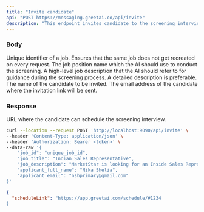 ```yaml
---
title: "Invite candidate"
api: "POST https://messaging.greetai.co/api/invite"
description: "This endpoint invites candidate to the screening interview."
---
```


### Body

<ParamField body="job_id" type="string">
  Unique identifier of a job. Ensures that the same job does not get recreated
  on every request.
</ParamField>
<ParamField body="job_title" type="string">
  The job position name which the AI should use to conduct the screening.
</ParamField>
<ParamField body="job_description" type="string">
  A high-level job description that the AI should refer to for guidance during
  the screening process. A detailed description is preferable.
</ParamField>
<ParamField body="applicant_full_name" type="string">
  The name of the candidate to be invited.
</ParamField>
<ParamField body="applicant_email" type="string">
  The email address of the candidate where the invitation link will be sent.
</ParamField>

### Response

<ResponseField name="scheduleLink" type="string">
  URL where the candidate can schedule the screening interview.
</ResponseField>

<RequestExample>

```bash Example Request
curl --location --request POST 'http://localhost:9090/api/invite' \
--header 'Content-Type: application/json' \
--header 'Authorization: Bearer <token>' \
--data-raw '{
    "job_id": "unique_job_id",
    "job_title": "Indian Sales Representative",
    "job_description": "MarketStar is looking for an Inside Sales Representative to help support our newest client...",
    "applicant_full_name": "Nika Shelia",
    "applicant_email": "nshprimary@gmail.com"
}'
```

</RequestExample>

<ResponseExample>

```json Response
{
  "scheduleLink": "https://app.greetai.com/schedule/#1234
}
```

</ResponseExample>

